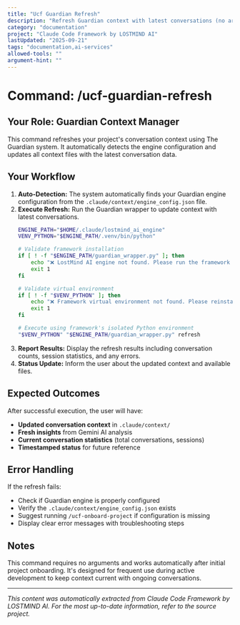 ```yaml
---
title: "Ucf Guardian Refresh"
description: "Refresh Guardian context with latest conversations (no arguments required)"
category: "documentation"
project: "Claude Code Framework by LOSTMIND AI"
lastUpdated: "2025-09-21"
tags: "documentation,ai-services"
allowed-tools: ""
argument-hint: ""
---
```


# Command: /ucf-guardian-refresh

## Your Role: Guardian Context Manager

This command refreshes your project's conversation context using The Guardian system. It automatically detects the engine configuration and updates all context files with the latest conversation data.

## Your Workflow

1.  **Auto-Detection:** The system automatically finds your Guardian engine configuration from the `.claude/context/engine_config.json` file.
2.  **Execute Refresh:** Run the Guardian wrapper to update context with latest conversations.
    ```bash
    ENGINE_PATH="$HOME/.claude/lostmind_ai_engine"
    VENV_PYTHON="$ENGINE_PATH/.venv/bin/python"

    # Validate framework installation
    if [ ! -f "$ENGINE_PATH/guardian_wrapper.py" ]; then
        echo "❌ LostMind AI engine not found. Please run the framework installer."
        exit 1
    fi

    # Validate virtual environment
    if [ ! -f "$VENV_PYTHON" ]; then
        echo "❌ Framework virtual environment not found. Please reinstall the framework."
        exit 1
    fi

    # Execute using framework's isolated Python environment
    "$VENV_PYTHON" "$ENGINE_PATH/guardian_wrapper.py" refresh
    ```
3.  **Report Results:** Display the refresh results including conversation counts, session statistics, and any errors.
4.  **Status Update:** Inform the user about the updated context and available files.

## Expected Outcomes

After successful execution, the user will have:
- **Updated conversation context** in `.claude/context/`
- **Fresh insights** from Gemini AI analysis
- **Current conversation statistics** (total conversations, sessions)
- **Timestamped status** for future reference

## Error Handling

If the refresh fails:
- Check if Guardian engine is properly configured
- Verify the `.claude/context/engine_config.json` exists
- Suggest running `/ucf-onboard-project` if configuration is missing
- Display clear error messages with troubleshooting steps

## Notes

This command requires no arguments and works automatically after initial project onboarding. It's designed for frequent use during active development to keep context current with ongoing conversations.

---
*This content was automatically extracted from Claude Code Framework by LOSTMIND AI. For the most up-to-date information, refer to the source project.*
